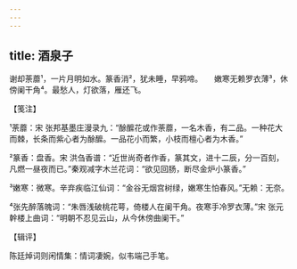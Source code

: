 ```yaml
---
---
---
```

title: 酒泉子
---







谢却荼蘼¹，一片月明如水。篆香消²，犹未睡，早鸦啼。　　嫩寒无赖罗衣薄³，休傍阑干角⁴。最愁人，灯欲落，雁还飞。





【笺注】


¹荼蘼：宋 张邦基墨庄漫录九：“酴醿花或作荼蘼，一名木香，有二品。一种花大而棘，长条而紫心者为酴醿。一品花小而繁，小枝而檀心者为木香。”

²篆香：盘香。宋 洪刍香谱：“近世尚奇者作香，篆其文，进十二辰，分一百刻，凡燃一昼夜而已。”秦观减字木兰花词：“欲见回肠，断尽金炉小篆香。”

³嫩寒：微寒。辛弃疾临江仙词：“金谷无烟宫树绿，嫩寒生怕春风。”无赖：无奈。

⁴张先醉落魄词：“朱唇浅破桃花萼，倚楼人在阑干角。夜寒手冷罗衣薄。”宋 张元幹楼上曲词：“明朝不忍见云山，从今休傍曲阑干。”





【辑评】


陈廷焯词则闲情集：情词凄婉，似韦端己手笔。